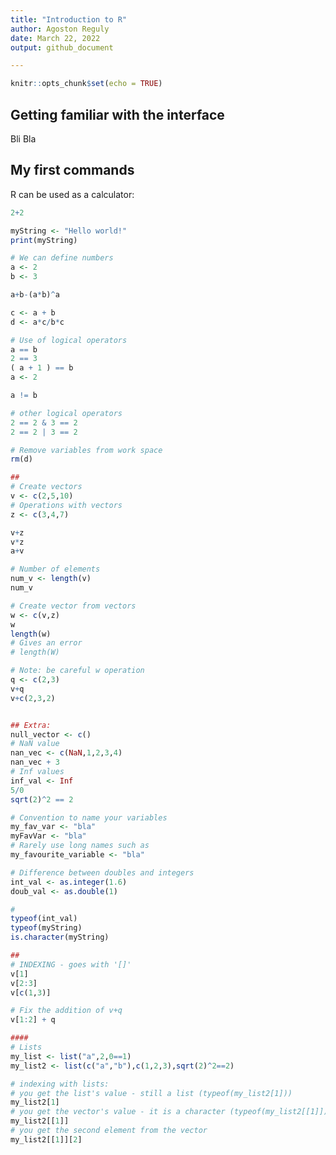 ```yaml
---
title: "Introduction to R"
author: Agoston Reguly
date: March 22, 2022
output: github_document

---
```


```r
knitr::opts_chunk$set(echo = TRUE)
```

## Getting familiar with the interface

Bli Bla

## My first commands

R can be used as a calculator:

```r

2+2

```

```r

myString <- "Hello world!"
print(myString)

# We can define numbers
a <- 2
b <- 3

a+b-(a*b)^a

c <- a + b
d <- a*c/b*c

# Use of logical operators
a == b
2 == 3
( a + 1 ) == b
a <- 2

a != b

# other logical operators
2 == 2 & 3 == 2
2 == 2 | 3 == 2

# Remove variables from work space
rm(d)

##
# Create vectors
v <- c(2,5,10)
# Operations with vectors
z <- c(3,4,7)

v+z
v*z
a+v

# Number of elements
num_v <- length(v)
num_v

# Create vector from vectors
w <- c(v,z)
w
length(w)
# Gives an error
# length(W)

# Note: be careful w operation
q <- c(2,3)
v+q
v+c(2,3,2)


## Extra:
null_vector <- c()
# NaN value
nan_vec <- c(NaN,1,2,3,4)
nan_vec + 3
# Inf values
inf_val <- Inf
5/0
sqrt(2)^2 == 2

# Convention to name your variables
my_fav_var <- "bla"
myFavVar <- "bla"
# Rarely use long names such as
my_favourite_variable <- "bla"

# Difference between doubles and integers
int_val <- as.integer(1.6)
doub_val <- as.double(1)

#
typeof(int_val)
typeof(myString)
is.character(myString)

##
# INDEXING - goes with '[]'
v[1]
v[2:3]
v[c(1,3)]

# Fix the addition of v+q
v[1:2] + q 

####
# Lists
my_list <- list("a",2,0==1)
my_list2 <- list(c("a","b"),c(1,2,3),sqrt(2)^2==2)

# indexing with lists:
# you get the list's value - still a list (typeof(my_list2[1]))
my_list2[1]
# you get the vector's value - it is a character (typeof(my_list2[[1]]))
my_list2[[1]]
# you get the second element from the vector
my_list2[[1]][2]


```
